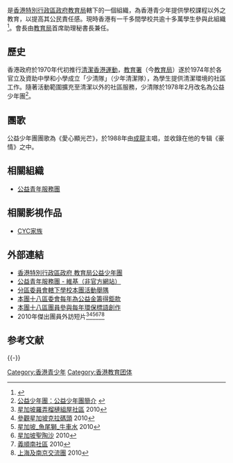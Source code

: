 {{香港政府部門基礎資訊
|中文部門名稱 =CYC 公益少年團
|英文部門名稱 = {{lang|en|CYC Community Youth Club}}
|部門標誌 =  
|部門標誌名稱 = 
|首長職銜=會長
|首長姓名=教育局一首席助理秘書長兼任
|成立年份=1978年2月1日
|所屬部門=[[教育局_(香港)|教育局]]
|總部=[[香港島|香港島]][[灣仔|灣仔]]<br>[[皇后大道東_(街道)|皇后大道東]]213號<br> 教育局 
|網站=http://www.edb.gov.hk/tc/public-admin/related-bodies-schemes/edu-schemes-fund/cyc/index.html 
}}

{{engname|CYC公益少年團|Community Youth Club}}是[[香港特別行政區政府|香港特別行政區政府]][[教育局_(香港)|教育局]]轄下的一個組織，為香港青少年提供學校課程以外之教育，以提高其公民責任感。現時香港有一千多間學校共逾十多萬學生參與此組織<ref name="intro">{{Cite web |url=http://www.edb.org.hk/schact/cyc/index.html |title=公益少年團：公益少年團簡介  |accessdate=2011-03-25 |archive-date=2011-11-10 |archive-url=https://web.archive.org/web/20111110110207/http://www.edb.org.hk/schact/cyc/index.html |dead-url=no }}</ref>。會長由[[教育局_(香港)|教育局]]首席助理秘書長兼任。

==歷史==
香港政府於1970年代初推行[[清潔香港運動|清潔香港運動]]，[[教育署|教育署]]（今[[教育局_(香港)|教育局]]）遂於1974年於各官立及資助中學和小學成立「少清隊」（少年清潔隊），為學生提供清潔環境的社區工作。隨著活動範圍擴充至清潔以外的社區服務，少清隊於1978年2月改名為公益少年團<ref name="intro">[http://www.edb.org.hk/schact/cyc/index.html 公益少年團：公益少年團簡介 ] {{webarchive|url=https://web.archive.org/web/20111110110207/http://www.edb.org.hk/schact/cyc/index.html |date=2011-11-10 }}</ref>。

==團歌==
公益少年團團歌為《愛心顯光芒》，於1988年由[[成龍|成龍]]主唱，並收錄在他的专辑《豪情》之中。

== 相關組織 ==
* [[公益青年服務團|公益青年服務團]]

== 相關影視作品 ==
* [[CYC家族|CYC家族]]

== 外部連結 ==
* [http://www.edb.gov.hk/tc/public-admin/related-bodies-schemes/edu-schemes-fund/cyc/index.html 香港特別行政區政府 教育局公益少年團] {{Wayback|url=http://www.edb.gov.hk/tc/public-admin/related-bodies-schemes/edu-schemes-fund/cyc/index.html |date=20200313014743 }}
* [http://zh.cycsmsg.wikia.com 公益青年服務團 - 維基（非官方網站）]
* [http://www.google.com.hk/search?q=%E5%85%AC%E7%9B%8A%E5%B0%91%E5%B9%B4%E5%9C%98&hl=zh-TW&safe=strict&site=webhp&prmd=imvns&source=lnms&sa=X&ei=TmYPUJp2gdaYBdi1gYgL&ved=0CA8Q_AUoAA&biw=1024&bih=603 分區委員會轄下學校本團活動舉隅] {{Wayback|url=http://www.google.com.hk/search?q=%E5%85%AC%E7%9B%8A%E5%B0%91%E5%B9%B4%E5%9C%98&hl=zh-TW&safe=strict&site=webhp&prmd=imvns&source=lnms&sa=X&ei=TmYPUJp2gdaYBdi1gYgL&ved=0CA8Q_AUoAA&biw=1024&bih=603 |date=20150924023041 }}
* [http://www.commchest.org/filemanager/uploadfiles/events/greeningAWP1112/showallpictures.asp 本團十八區委會每年為公益金籌得鉅款] {{Wayback|url=http://www.commchest.org/filemanager/uploadfiles/events/greeningAWP1112/showallpictures.asp |date=20190515084335 }}
* [https://web.archive.org/web/20120705011428/http://www.commchest.org/hk/how/how_01_01_01_01.aspx?DocumentId=144 本團十八區團員參與每年環保標語創作]
* 2010年傑出團員外訪短片<ref>[http://www.youtube.com/watch?v=pU_IS_If-hU&feature=plcp 星加坡羅弄榴槤組屋社區] {{Wayback|url=http://www.youtube.com/watch?v=pU_IS_If-hU&feature=plcp |date=20141104003150 }} 2010</ref><ref>[https://www.youtube.com/watch?v=IN_E-8F-HJk 參觀星加坡克拉碼頭] {{Wayback|url=https://www.youtube.com/watch?v=IN_E-8F-HJk |date=20200229183028 }} 2010</ref><ref>[https://www.youtube.com/watch?v=nqi8VD7bLBY 星加坡_魚尾獅_牛車水] {{Wayback|url=https://www.youtube.com/watch?v=nqi8VD7bLBY |date=20200229125332 }} 2010</ref><ref>[https://www.youtube.com/watch?v=qCMv5BigLKg 星加坡聖陶沙] {{Wayback|url=https://www.youtube.com/watch?v=qCMv5BigLKg |date=20200229103056 }} 2010</ref><ref>[https://www.youtube.com/watch?v=9gSVblqtoTU 義順南社區] {{Wayback|url=https://www.youtube.com/watch?v=9gSVblqtoTU |date=20200229203520 }} 2010</ref><ref>[https://www.youtube.com/watch?v=imIioEFdoXU 上海及南京交流團] {{Wayback|url=https://www.youtube.com/watch?v=imIioEFdoXU |date=20200229211600 }} 2010</ref>

== 参考文献 ==
{{Reflist|2}}

{{-}}
{{香港特別行政區政府部門}}

[[Category:香港青少年|Category:香港青少年]]
[[Category:香港教育团体|Category:香港教育团体]]